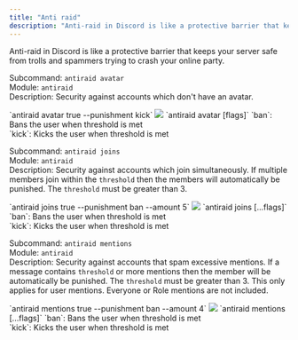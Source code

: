 ```yaml
---
title: "Anti raid"
description: "Anti-raid in Discord is like a protective barrier that keeps your server safe from trolls and spammers trying to crash your online party."
---
```



Anti-raid in Discord is like a protective barrier that keeps your server safe from trolls and spammers trying to crash your online party.

Subcommand: `antiraid avatar` <br /> Module: `antiraid` <br /> Description: Security against accounts which don't have an avatar.

<div id="avatar"/>
<Tabs>
  <Tab title="Example">
  `antiraid avatar true --punishment kick`
  <Frame caption="Enabling antiraid avatar and setting flags">
  <img src="/images/security/1.gif" />
  </Frame>
  </Tab>
  <Tab title="Syntax">`antiraid avatar <status> [flags]`</Tab>
  <Tab title="Punishment Types">
    `ban`: Bans the user when threshold is met <br />
    `kick`: Kicks the user when threshold is met 
  </Tab>
</Tabs>

<br />

Subcommand: `antiraid joins` <br /> Module: `antiraid` <br /> Description: Security against accounts which join simultaneously. If multiple members join within the `threshold` then the members will automatically be punished. The `threshold` must be greater than 3.

<div id="joins"/>
<Tabs>
  <Tab title="Example">
  `antiraid joins true --punishment ban --amount 5`
  <Frame caption="Enabling antiraid joins and setting flags">
  <img src="/images/security/2.gif" />
  </Frame>
  </Tab>
  <Tab title="Syntax">`antiraid joins <status> [...flags]`</Tab>
  <Tab title="Punishment Types">
    `ban`: Bans the user when threshold is met <br />
    `kick`: Kicks the user when threshold is met 
  </Tab>
</Tabs>

<br />

Subcommand: `antiraid mentions` <br /> Module: `antiraid` <br /> Description: Security against accounts that spam excessive mentions. If a message contains `threshold` or more mentions then the member will be automatically be punished. The `threshold` must be greater than 3. This only applies for user mentions. Everyone or Role mentions are not included.

<div id="mentions"/>
<Tabs>
  <Tab title="Example">
  `antiraid mentions true --punishment ban --amount 4`
  <Frame caption="Enabling antiraid mentions and setting flags">
  <img src="/images/security/3.gif" />
  </Frame>
  </Tab>
  <Tab title="Syntax">`antiraid mentions <status> [...flags]`</Tab>
  <Tab title="Punishment Types">
    `ban`: Bans the user when threshold is met <br />
    `kick`: Kicks the user when threshold is met 
  </Tab>
</Tabs>

